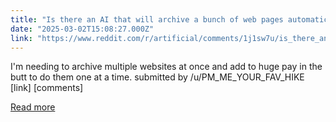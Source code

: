 ```yaml
---
title: "Is there an AI that will archive a bunch of web pages automatically? Into a platform like, archive is?"
date: "2025-03-02T15:08:27.000Z"
link: "https://www.reddit.com/r/artificial/comments/1j1sw7u/is_there_an_ai_that_will_archive_a_bunch_of_web/"
---
```


I'm needing to archive multiple websites at once and add to huge pay in the butt to do them one at a time.
    submitted by    /u/PM_ME_YOUR_FAV_HIKE  
 [link]   [comments]

[Read more](https://www.reddit.com/r/artificial/comments/1j1sw7u/is_there_an_ai_that_will_archive_a_bunch_of_web/)
